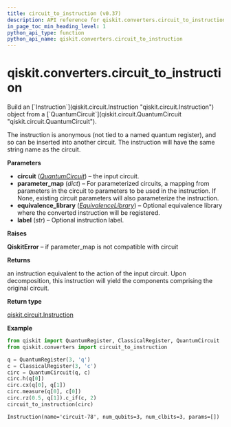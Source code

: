 ```yaml
---
title: circuit_to_instruction (v0.37)
description: API reference for qiskit.converters.circuit_to_instruction in qiskit v0.37
in_page_toc_min_heading_level: 1
python_api_type: function
python_api_name: qiskit.converters.circuit_to_instruction
---
```


<span id="qiskit-converters-circuit-to-instruction" />

# qiskit.converters.circuit\_to\_instruction

<Function id="qiskit.converters.circuit_to_instruction" isDedicatedPage={true} github="https://github.com/qiskit/qiskit/tree/stable/0.21/qiskit/converters/circuit_to_instruction.py" signature="circuit_to_instruction(circuit, parameter_map=None, equivalence_library=None, label=None)">
  Build an [`Instruction`](qiskit.circuit.Instruction "qiskit.circuit.Instruction") object from a [`QuantumCircuit`](qiskit.circuit.QuantumCircuit "qiskit.circuit.QuantumCircuit").

  The instruction is anonymous (not tied to a named quantum register), and so can be inserted into another circuit. The instruction will have the same string name as the circuit.

  **Parameters**

  *   **circuit** ([*QuantumCircuit*](qiskit.circuit.QuantumCircuit "qiskit.circuit.QuantumCircuit")) – the input circuit.
  *   **parameter\_map** (*dict*) – For parameterized circuits, a mapping from parameters in the circuit to parameters to be used in the instruction. If None, existing circuit parameters will also parameterize the instruction.
  *   **equivalence\_library** ([*EquivalenceLibrary*](qiskit.circuit.EquivalenceLibrary "qiskit.circuit.EquivalenceLibrary")) – Optional equivalence library where the converted instruction will be registered.
  *   **label** (*str*) – Optional instruction label.

  **Raises**

  **QiskitError** – if parameter\_map is not compatible with circuit

  **Returns**

  an instruction equivalent to the action of the input circuit. Upon decomposition, this instruction will yield the components comprising the original circuit.

  **Return type**

  [qiskit.circuit.Instruction](qiskit.circuit.Instruction "qiskit.circuit.Instruction")

  **Example**

  ```python
  from qiskit import QuantumRegister, ClassicalRegister, QuantumCircuit
  from qiskit.converters import circuit_to_instruction

  q = QuantumRegister(3, 'q')
  c = ClassicalRegister(3, 'c')
  circ = QuantumCircuit(q, c)
  circ.h(q[0])
  circ.cx(q[0], q[1])
  circ.measure(q[0], c[0])
  circ.rz(0.5, q[1]).c_if(c, 2)
  circuit_to_instruction(circ)
  ```

  ```
  Instruction(name='circuit-78', num_qubits=3, num_clbits=3, params=[])
  ```
</Function>

